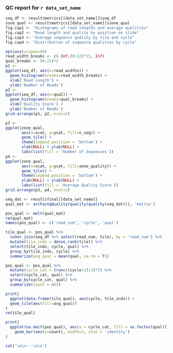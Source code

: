 ### QC report for `r data_set_name`

```r
seq_df <- result$metrics[[data_set_name]]$seq_df
zone_qual <- result$metrics[[data_set_name]]$zone_qual
fig.cap1 <- "Histograms of read lengths and average qualities"
fig.cap2 <- "Read length and quality by position on slide"
fig.cap3 <- "Average sequence quality by tile and cycle"
fig.cap4 <- "Distribution of sequence qualities by cycle"
```

```r
options(scipen=99)
read_width_breaks <- c(-Inf,(0:22)*15, Inf)
qual_breaks <- (0:21)*2
p1 <- 
ggplot(seq_df, aes(x=read_widths)) + 
  geom_histogram(breaks=read_width_breaks) +
  xlab('Read Length') +
  ylab('Number of Reads')
p2 <- 
ggplot(seq_df, aes(x=qual)) + 
  geom_histogram(breaks=qual_breaks) +
  xlab('Quality Score') +
  ylab('Number of Reads')
grid.arrange(p1, p2, ncol=2)
```

```r
p3 <-
ggplot(zone_qual,
       aes(x=xcat, y=ycat, fill=n_seq)) + 
       geom_tile() + 
       theme(legend.position = 'bottom') +
       xlab(NULL) + ylab(NULL) +
       labs(list(fill = 'Number of Sequences'))
p4 <-
ggplot(zone_qual,
       aes(x=xcat, y=ycat, fill=zone_quality)) + 
       geom_tile() + 
       theme(legend.position = 'bottom') +
       xlab(NULL) + ylab(NULL) +
       labs(list(fill = 'Average Quality Score'))
grid.arrange(p3, p4, ncol=2)
```

```r
seq_dat <- result$final[[data_set_name]]
qual_mat <- as(FastqQuality(quality(quality(seq_dat))), 'matrix')

pos_qual <- melt(qual_mat)
rm(qual_mat)
names(pos_qual) <- c('read_num', 'cycle', 'qual')

tile_qual <- pos_qual %>%
  inner_join(seq_df %>% select(read_num, tile), by = 'read_num') %>%
  mutate(tile_indx = dense_rank(tile)) %>%
  select(tile_indx, cycle, qual) %>%
  group_by(tile_indx, cycle) %>%
  summarize(avg_qual = mean(qual, na.rm = T))

pos_qual <- pos_qual %>%
  mutate(cycle_cat = trunc((cycle+1)/2)*2) %>%
  select(cycle_cat, qual) %>%
  group_by(cycle_cat, qual) %>%
  summarize(count = n())

print(
  ggplot(data.frame(tile_qual), aes(cycle, tile_indx)) +
  geom_tile(aes(fill=avg_qual))
)
rm(tile_qual)
```

```r
print(
  ggplot(na.omit(pos_qual), aes(x = cycle_cat, fill = as.factor(qual))) +
    geom_bar(aes(y=count), width=2, stat = 'identity') 
)
```
```r
cat('\n\n---\n\n')
```
